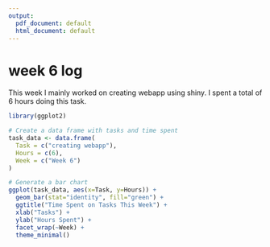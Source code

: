 ```yaml
---
output:
  pdf_document: default
  html_document: default
---
```

# week 6 log

This week I mainly worked on creating webapp using shiny. I spent a total of 6 hours doing this task.

```r
library(ggplot2)

# Create a data frame with tasks and time spent
task_data <- data.frame(
  Task = c("creating webapp"),
  Hours = c(6),
  Week = c("Week 6")
)

# Generate a bar chart
ggplot(task_data, aes(x=Task, y=Hours)) +
  geom_bar(stat="identity", fill="green") +
  ggtitle("Time Spent on Tasks This Week") +
  xlab("Tasks") +
  ylab("Hours Spent") +
  facet_wrap(~Week) +
  theme_minimal()
```
